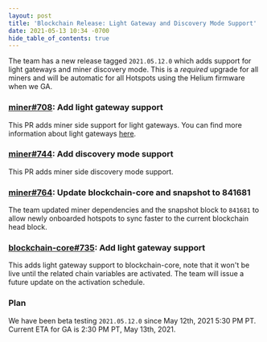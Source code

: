 ```yaml
---
layout: post
title: 'Blockchain Release: Light Gateway and Discovery Mode Support'
date: 2021-05-13 10:34 -0700
hide_table_of_contents: true
---
```


The team has a new release tagged `2021.05.12.0` which adds support for light gateways and miner
discovery mode. This is a _required_ upgrade for all miners and will be automatic for all Hotspots
using the Helium firmware when we GA.

<!--truncate-->

### [miner#708](https://github.com/helium/miner/pull/708): Add light gateway support

This PR adds miner side support for light gateways. You can find more information about light
gateways [here](https://docs.helium.com/mine-hnt/light-hotspots/).

### [miner#744](https://github.com/helium/miner/pull/744): Add discovery mode support

This PR adds miner side discovery mode support.

### [miner#764](https://github.com/helium/miner/pull/764): Update blockchain-core and snapshot to 841681

The team updated miner dependencies and the snapshot block to `841681` to allow newly onboarded
hotspots to sync faster to the current blockchain head block.

### [blockchain-core#735](https://github.com/helium/blockchain-core/pull/735): Add light gateway support

This adds light gateway support to blockchain-core, note that it won't be live until the related
chain variables are activated. The team will issue a future update on the activation schedule.

### Plan

We have been beta testing `2021.05.12.0` since May 12th, 2021 5:30 PM PT. Current ETA for GA is 2:30
PM PT, May 13th, 2021.
